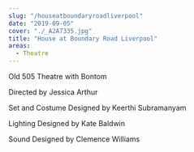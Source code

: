 ---
slug: "/houseatboundaryroadliverpool"
date: "2019-09-05"
cover: "./_A2A7335.jpg"
title: "House at Boundary Road Liverpool"
areas:
  - Theatre
---

Old 505 Theatre with Bontom


Directed by Jessica Arthur

Set and Costume Designed by Keerthi Subramanyam

Lighting Designed by Kate Baldwin

Sound Designed by Clemence Williams
